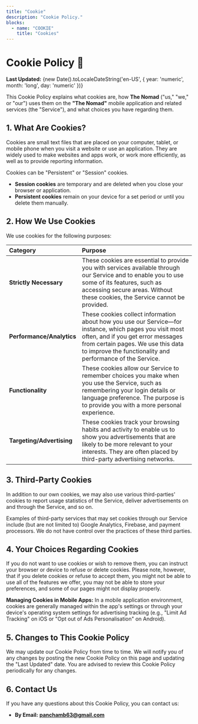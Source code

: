 ```yaml
---
title: "Cookie"
description: "Cookie Policy."
blocks:
  - name: "COOKIE"
    title: "Cookies"
---
```


# Cookie Policy 🍪

**Last Updated:** {new Date().toLocaleDateString('en-US', { year: 'numeric', month: 'long', day: 'numeric' })}

This Cookie Policy explains what cookies are, how **The Nomad** ("us," "we," or "our") uses them on the **"The Nomad"** mobile application and related services (the "Service"), and what choices you have regarding them.

## 1. What Are Cookies?

Cookies are small text files that are placed on your computer, tablet, or mobile phone when you visit a website or use an application. They are widely used to make websites and apps work, or work more efficiently, as well as to provide reporting information.

Cookies can be "Persistent" or "Session" cookies.
* **Session cookies** are temporary and are deleted when you close your browser or application.
* **Persistent cookies** remain on your device for a set period or until you delete them manually.

## 2. How We Use Cookies

We use cookies for the following purposes:

| Category | Purpose |
| :--- | :--- |
| **Strictly Necessary** | These cookies are essential to provide you with services available through our Service and to enable you to use some of its features, such as accessing secure areas. Without these cookies, the Service cannot be provided. |
| **Performance/Analytics** | These cookies collect information about how you use our Service—for instance, which pages you visit most often, and if you get error messages from certain pages. We use this data to improve the functionality and performance of the Service. |
| **Functionality** | These cookies allow our Service to remember choices you make when you use the Service, such as remembering your login details or language preference. The purpose is to provide you with a more personal experience. |
| **Targeting/Advertising** | These cookies track your browsing habits and activity to enable us to show you advertisements that are likely to be more relevant to your interests. They are often placed by third-party advertising networks. |

## 3. Third-Party Cookies

In addition to our own cookies, we may also use various third-parties' cookies to report usage statistics of the Service, deliver advertisements on and through the Service, and so on.

Examples of third-party services that may set cookies through our Service include (but are not limited to) Google Analytics, Firebase, and payment processors. We do not have control over the practices of these third parties.

## 4. Your Choices Regarding Cookies

If you do not want to use cookies or wish to remove them, you can instruct your browser or device to refuse or delete cookies. Please note, however, that if you delete cookies or refuse to accept them, you might not be able to use all of the features we offer, you may not be able to store your preferences, and some of our pages might not display properly.

**Managing Cookies in Mobile Apps:**
In a mobile application environment, cookies are generally managed within the app's settings or through your device's operating system settings for advertising tracking (e.g., "Limit Ad Tracking" on iOS or "Opt out of Ads Personalisation" on Android).

## 5. Changes to This Cookie Policy

We may update our Cookie Policy from time to time. We will notify you of any changes by posting the new Cookie Policy on this page and updating the "Last Updated" date. You are advised to review this Cookie Policy periodically for any changes.

## 6. Contact Us

If you have any questions about this Cookie Policy, you can contact us:

* **By Email:** **panchamb63@gmail.com**